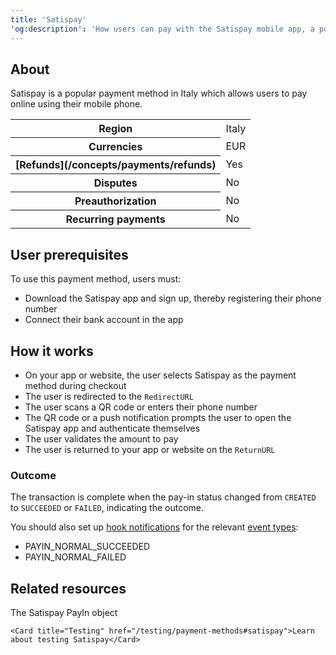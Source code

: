 ```yaml
---
title: 'Satispay'  
'og:description': 'How users can pay with the Satispay mobile app, a popular payment method in Italy.'  
---
```


## About

Satispay is a popular payment method in Italy which allows users to pay online using their mobile phone.  

<table class="html-table">
    <tbody>
        <tr>
            <th class="header">Region</th>
            <td class="content">
                Italy
            </td>
            </tr>
        <tr>
            <th class="header">Currencies</th>
            <td class="content">
                EUR
            </td>
            </tr>
        <tr>
            <th class="header">[Refunds](/concepts/payments/refunds)</th>
            <td class="content">
                Yes
            </td>
            </tr>
        <tr>
            <th class="header">Disputes</th>
            <td class="content">
                No
            </td>
            </tr>
        <tr>
            <th class="header">Preauthorization</th>
            <td class="content">
                No
            </td>
            </tr>
        <tr>
            <th class="header">Recurring payments</th>
            <td class="content">
                No
            </td>
            </tr>
    </tbody>
</table>

## User prerequisites

To use this payment method, users must:  
- Download the Satispay app and sign up, thereby registering their phone number  
- Connect their bank account in the app  

## How it works  
- On your app or website, the user selects Satispay as the payment method during checkout  
- The user is redirected to the `RedirectURL`  
- The user scans a QR code or enters their phone number  
- The QR code or a push notification prompts the user to open the Satispay app and authenticate themselves  
- The user validates the amount to pay  
- The user is returned to your app or website on the `ReturnURL`  

### Outcome

The transaction is complete when the pay-in status changed from `CREATED` to `SUCCEEDED` or `FAILED`, indicating the outcome.  

You should also set up [hook notifications](/webhooks) for the relevant [event types](/webhooks/event-types):
-   PAYIN_NORMAL_SUCCEEDED
-   PAYIN_NORMAL_FAILED 

## Related resources  

<CardGroup col={2}> 
    <Card title="Endpoint" href="/api-reference/satispay/satispay-payin-object">The Satispay PayIn object</Card>  

    <Card title="Testing" href="/testing/payment-methods#satispay">Learn about testing Satispay</Card>
</CardGroup>